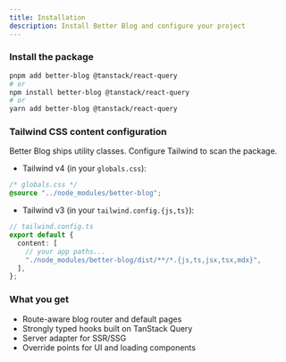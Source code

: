 ```yaml
---
title: Installation
description: Install Better Blog and configure your project
---
```


### Install the package

```bash
pnpm add better-blog @tanstack/react-query
# or
npm install better-blog @tanstack/react-query
# or
yarn add better-blog @tanstack/react-query
```

### Tailwind CSS content configuration

Better Blog ships utility classes. Configure Tailwind to scan the package.

- Tailwind v4 (in your `globals.css`):

```css
/* globals.css */
@source "../node_modules/better-blog";
```

- Tailwind v3 (in your `tailwind.config.{js,ts}`):

```ts
// tailwind.config.ts
export default {
  content: [
    // your app paths...
    "./node_modules/better-blog/dist/**/*.{js,ts,jsx,tsx,mdx}",
  ],
};
```

### What you get

- Route-aware blog router and default pages
- Strongly typed hooks built on TanStack Query
- Server adapter for SSR/SSG
- Override points for UI and loading components

